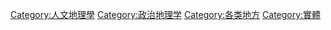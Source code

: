 [[Category:人文地理學|Category:人文地理學]]
[[Category:政治地理学|Category:政治地理学]]
[[Category:各类地方|Category:各类地方]]
[[Category:實體|Category:實體]]